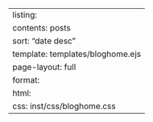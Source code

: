 ---
listing:
  contents: posts
  sort: "date desc"
  template: templates/bloghome.ejs
page-layout: full
format:
  html:
    css: inst/css/bloghome.css
---